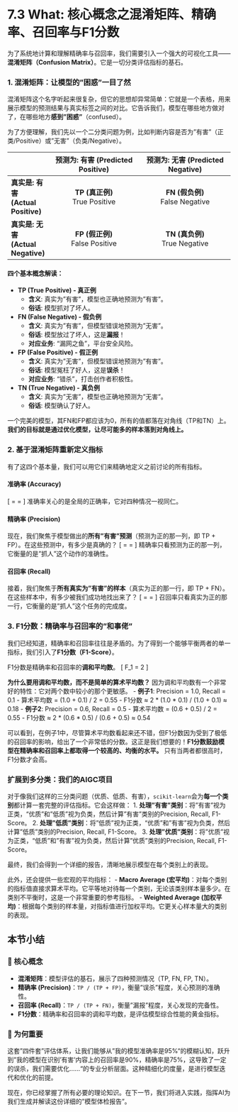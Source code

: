# 7.3 What: 核心概念之混淆矩阵、精确率、召回率与F1分数

为了系统地计算和理解精确率与召回率，我们需要引入一个强大的可视化工具——**混淆矩阵（Confusion Matrix）**。它是一切分类评估指标的基石。

::: {.callout-tip title="核心概念：分类模型评估四件套"}

### 1. 混淆矩阵：让模型的"困惑"一目了然

混淆矩阵这个名字听起来很复杂，但它的思想却异常简单：它就是一个表格，用来展示模型的预测结果与真实标签之间的对比。它告诉我们，模型在哪些地方做对了，在哪些地方**感到"困惑"**（confused）。

为了方便理解，我们先以一个二分类问题为例，比如判断内容是否为"有害"（正类/Positive）或"无害"（负类/Negative）。

|                | **预测为: 有害 (Predicted Positive)** | **预测为: 无害 (Predicted Negative)** |
| :------------- | :----------------------------------: | :----------------------------------: |
| **真实是: 有害 (Actual Positive)** |       **TP (真正例)**<br>True Positive        |       **FN (假负例)**<br>False Negative       |
| **真实是: 无害 (Actual Negative)** |       **FP (假正例)**<br>False Positive        |       **TN (真负例)**<br>True Negative        |

#### 四个基本概念解读：

-   **TP (True Positive) - 真正例**
    -   **含义**: 真实为"有害"，模型也正确地预测为"有害"。
    -   **俗话**: 模型抓对了坏人。

-   **FN (False Negative) - 假负例**
    -   **含义**: 真实为"有害"，但模型错误地预测为"无害"。
    -   **俗话**: 模型放过了坏人，这是**漏报**！
    -   **对应业务**: "漏网之鱼"，平台安全风险。

-   **FP (False Positive) - 假正例**
    -   **含义**: 真实为"无害"，但模型错误地预测为"有害"。
    -   **俗话**: 模型冤枉了好人，这是**误杀**！
    -   **对应业务**: "错杀"，打击创作者积极性。

-   **TN (True Negative) - 真负例**
    -   **含义**: 真实为"无害"，模型也正确地预测为"无害"。
    -   **俗话**: 模型确认了好人。

一个完美的模型，其FN和FP都应该为0，所有的值都落在对角线（TP和TN）上。**我们的目标就是通过优化模型，让尽可能多的样本落到对角线上。**

### 2. 基于混淆矩阵重新定义指标

有了这四个基本量，我们可以用它们来精确地定义之前讨论的所有指标。

#### 准确率 (Accuracy)
\[
\text{准确率} = \frac{TP + TN}{TP + TN + FP + FN} = \frac{\text{所有预测正确的}}{\text{总样本数}}
\]
准确率关心的是全局的正确率，它对四种情况一视同仁。

#### 精确率 (Precision)
现在，我们聚焦于模型做出的**所有"有害"预测**（预测为正的那一列，即 TP + FP）。在这些预测中，有多少是真确的？
\[
\text{精确率} = \frac{TP}{TP + FP} = \frac{\text{抓对的坏人}}{\text{所有被当成坏人抓起来的}}
\]
精确率只看预测为正的那一列，它衡量的是"抓人"这个动作的准确性。

#### 召回率 (Recall)
接着，我们聚焦于**所有真实为"有害"的样本**（真实为正的那一行，即 TP + FN）。在这些样本中，有多少被我们成功地找出来了？
\[
\text{召回率} = \frac{TP}{TP + FN} = \frac{\text{抓对的坏人}}{\text{所有真正的坏人总数}}
\]
召回率只看真实为正的那一行，它衡量的是"抓人"这个任务的完成度。

### 3. F1分数：精确率与召回率的"和事佬"

我们已经知道，精确率和召回率往往是矛盾的。为了得到一个能够平衡两者的单一指标，我们引入了**F1分数（F1-Score）**。

F1分数是精确率和召回率的**调和平均数**。
\[
F_1 = 2 \times \frac{\text{Precision} \times \text{Recall}}{\text{Precision} + \text{Recall}}
\]

**为什么要用调和平均数，而不是简单的算术平均数？**
因为调和平均数有一个非常好的特性：它对两个数中较小的那个更敏感。
-   **例子1**: Precision = 1.0, Recall = 0.1
    -   算术平均数 = (1.0 + 0.1) / 2 = 0.55
    -   F1分数 ≈ 2 * (1.0 * 0.1) / (1.0 + 0.1) ≈ 0.18
-   **例子2**: Precision = 0.6, Recall = 0.5
    -   算术平均数 = (0.6 + 0.5) / 2 = 0.55
    -   F1分数 ≈ 2 * (0.6 * 0.5) / (0.6 + 0.5) ≈ 0.54

可以看到，在例子1中，尽管算术平均数看起来还不错，但F1分数因为受到了极低的召回率的影响，给出了一个非常低的分数。这正是我们想要的！**F1分数鼓励模型在精确率和召回率上都取得一个较高的、均衡的水平。** 只有当两者都很高时，F1分数才会高。

### 扩展到多分类：我们的AIGC项目

对于像我们这样的三分类问题（优质、低质、有害），`scikit-learn`会为**每一个类别**都计算一套完整的评估指标。它会这样做：
1.  **处理"有害"类别**：将"有害"视为正类，"优质"和"低质"视为负类，然后计算"有害"类别的Precision, Recall, F1-Score。
2.  **处理"低质"类别**：将"低质"视为正类，"优质"和"有害"视为负类，然后计算"低质"类别的Precision, Recall, F1-Score。
3.  **处理"优质"类别**：将"优质"视为正类，"低质"和"有害"视为负类，然后计算"优质"类别的Precision, Recall, F1-Score。

最终，我们会得到一个详细的报告，清晰地展示模型在每个类别上的表现。

此外，还会提供一些宏观的平均指标：
-   **Macro Average (宏平均)**：对每个类别的指标值直接求算术平均。它平等地对待每一个类别，无论该类别样本量多少。在类别不平衡时，这是一个非常重要的参考指标。
-   **Weighted Average (加权平均)**：根据每个类别的样本量，对指标值进行加权平均。它更关心样本量大的类别的表现。

:::

## 本节小结

### 🎯 核心概念
-   **混淆矩阵**：模型评估的基石，展示了四种预测情况（TP, FN, FP, TN）。
-   **精确率 (Precision)**：`TP / (TP + FP)`，衡量"误杀"程度，关心预测的准确性。
-   **召回率 (Recall)**：`TP / (TP + FN)`，衡量"漏报"程度，关心发现的完备性。
-   **F1分数**：精确率和召回率的调和平均数，是评估模型综合性能的黄金指标。

### 🤔 为何重要
这套"四件套"评估体系，让我们能够从"我的模型准确率是95%"的模糊认知，跃升到"我的模型在识别'有害'内容上的召回率是90%，精确率是75%，这导致了一定的误杀，我们需要优化……"的专业分析层面。这种精细化的度量，是进行模型迭代和优化的前提。

现在，你已经掌握了所有必要的理论知识。在下一节，我们将进入实践，指挥AI为我们生成并解读这份详细的"模型体检报告"。 